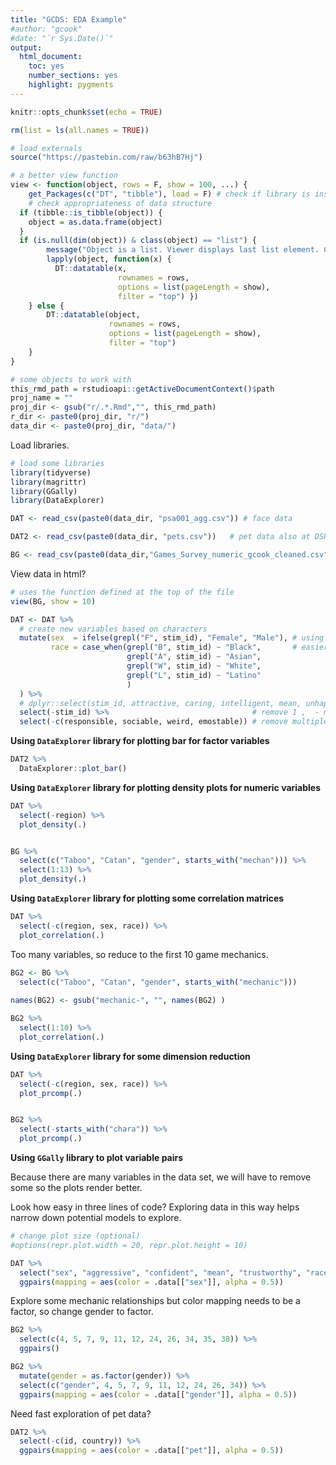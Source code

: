 ```yaml
---
title: "GCDS: EDA Example"
#author: "gcook"
#date: "`r Sys.Date()`"
output: 
  html_document: 
    toc: yes
    number_sections: yes
    highlight: pygments
---
```


```r
knitr::opts_chunk$set(echo = TRUE)
```

```r
rm(list = ls(all.names = TRUE))

# load externals
source("https://pastebin.com/raw/b63hB7Hj")

# a better view function
view <- function(object, rows = F, show = 100, ...) { 
    get_Packages(c("DT", "tibble"), load = F) # check if library is installed
    # check appropriateness of data structure
  if (tibble::is_tibble(object)) {
    object = as.data.frame(object)
  }  
  if (is.null(dim(object)) & class(object) == "list") {
        message("Object is a list. Viewer displays last list element. Consider passing each element to view().")
        lapply(object, function(x) { 
          DT::datatable(x, 
                        rownames = rows, 
                        options = list(pageLength = show),
                        filter = "top") }) 
    } else {
        DT::datatable(object, 
                      rownames = rows, 
                      options = list(pageLength = show),
                      filter = "top") 
    }
}

# some objects to work with
this_rmd_path = rstudioapi::getActiveDocumentContext()$path
proj_name = ""
proj_dir <- gsub("r/.*.Rmd","", this_rmd_path)
r_dir <- paste0(proj_dir, "r/")
data_dir <- paste0(proj_dir, "data/")
```

Load libraries.   

```r
# load some libraries
library(tidyverse)
library(magrittr)
library(GGally)
library(DataExplorer)
```




```r
DAT <- read_csv(paste0(data_dir, "psa001_agg.csv")) # face data

DAT2 <- read_csv(paste0(data_dir, "pets.csv"))   # pet data also at DSRR

BG <- read_csv(paste0(data_dir,"Games_Survey_numeric_gcook_cleaned.csv"))
```


View data in html? 

```r
# uses the function defined at the top of the file
view(BG, show = 10)
```


```r
DAT <- DAT %>% 
  # create new variables based on characters
  mutate(sex  = ifelse(grepl("F", stim_id), "Female", "Male"), # using ifelse()
         race = case_when(grepl("B", stim_id) ~ "Black",       # easier using dplyr::case_when()
                          grepl("A", stim_id) ~ "Asian",
                          grepl("W", stim_id) ~ "White",
                          grepl("L", stim_id) ~ "Latino"
                          )
  ) %>%
  # dplyr::select(stim_id, attractive, caring, intelligent, mean, unhappy) %>%
  select(-stim_id) %>%                                # remove 1 ,  - means subtract out
  select(-c(responsible, sociable, weird, emostable)) # remove multiple, -c()
```


**Using `DataExplorer` library for plotting bar for factor variables**

```r
DAT2 %>%
  DataExplorer::plot_bar()
```

**Using `DataExplorer` library for plotting density plots for numeric variables**

```r
DAT %>%
  select(-region) %>%
  plot_density(.)


BG %>%
  select(c("Taboo", "Catan", "gender", starts_with("mechan"))) %>%
  select(1:13) %>%
  plot_density(.)
```


**Using `DataExplorer` library for plotting some correlation matrices**


```r
DAT %>%
  select(-c(region, sex, race)) %>%
  plot_correlation(.)
```


Too many variables, so reduce to the first 10 game mechanics.

```r
BG2 <- BG %>%
  select(c("Taboo", "Catan", "gender", starts_with("mechanic")))
  
names(BG2) <- gsub("mechanic-", "", names(BG2) )

BG2 %>%
  select(1:10) %>%
  plot_correlation(.)
```


**Using `DataExplorer` library for some dimension reduction**

```r
DAT %>%
  select(-c(region, sex, race)) %>%
  plot_prcomp(.)


BG2 %>%
  select(-starts_with("chara")) %>%
  plot_prcomp(.)
```



**Using `GGally` library to plot variable pairs** 

Because there are many variables in the data set, we will have to remove some so the plots render better.

Look how easy in three lines of code? Exploring data in this way helps narrow down potential models to explore. 

```r
# change plot size (optional)
#options(repr.plot.width = 20, repr.plot.height = 10)

DAT %>% 
  select("sex", "aggressive", "confident", "mean", "trustworthy", "race") %>%
  ggpairs(mapping = aes(color = .data[["sex"]], alpha = 0.5))
```

Explore some mechanic relationships but color mapping needs to be a factor, so change gender to factor.

```r
BG2 %>%
  select(c(4, 5, 7, 9, 11, 12, 24, 26, 34, 35, 38)) %>%
  ggpairs() 

BG2 %>%
  mutate(gender = as.factor(gender)) %>%
  select(c("gender", 4, 5, 7, 9, 11, 12, 24, 26, 34)) %>%
  ggpairs(mapping = aes(color = .data[["gender"]], alpha = 0.5))
```


Need fast exploration of pet data?

```r
DAT2 %>% 
  select(-c(id, country)) %>%
  ggpairs(mapping = aes(color = .data[["pet"]], alpha = 0.5))
```

